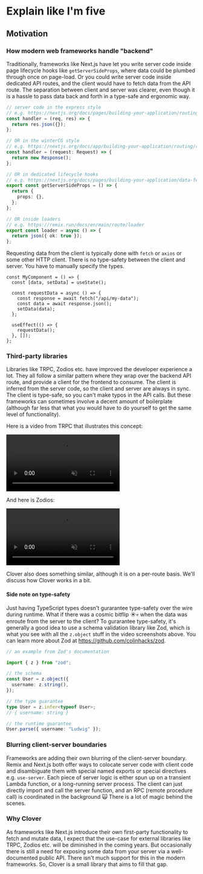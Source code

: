 # Explain like I'm five

## Motivation

### How modern web frameworks handle "backend"

Traditionally, frameworks like Next.js have let you write server code inside page lifecycle hooks like `getServerSideProps`, where data could be plumbed through once on page-load. Or you could write server code inside dedicated API routes, and the client would have to fetch data from the API route. The separation between client and server was clearer, even though it is a hassle to pass data back and forth in a type-safe and ergonomic way.

```ts
// server code in the express style
// e.g. https://nextjs.org/docs/pages/building-your-application/routing/api-routes
const handler = (req, res) => {
  return res.json({});
};

// OR in the winterCG style
// e.g. https://nextjs.org/docs/app/building-your-application/routing/router-handlers
const handler = (request: Request) => {
  return new Response();
};

// OR in dedicated lifecycle hooks
// e.g. https://nextjs.org/docs/pages/building-your-application/data-fetching/get-server-side-props
export const getServerSideProps = () => {
  return {
    props: {},
  };
};

// OR inside loaders
// e.g. https://remix.run/docs/en/main/route/loader
export const loader = async () => {
  return json({ ok: true });
};
```

Requesting data from the client is typically done with `fetch` or `axios` or some other HTTP client. There is no type-safety between the client and server. You have to manually specify the types.

```tsx
const MyComponent = () => {
  const [data, setData] = useState();

  const requestData = async () => {
    const response = await fetch("/api/my-data");
    const data = await response.json();
    setData(data);
  };

  useEffect(() => {
    requestData();
  }, []);
};
```

### Third-party libraries

Libraries like TRPC, Zodios etc. have improved the developer experience a lot. They all follow a similar pattern where they wrap over the backend API route, and provide a client for the frontend to consume. The client is inferred from the server code, so the client and server are always in sync. The client is type-safe, so you can't make typos in the API calls. But these frameworks can sometimes involve a decent amount of boilerplate (although far less that what you would have to do yourself to get the same level of functionality).

Here is a video from TRPC that illustrates this concept:

<video autoplay muted>
  <source
    src="https://assets.trpc.io/www/v10/v10-dark-landscape.mp4"
    type="video/mp4"
  />
</video>

And here is Zodios:

<video autoplay muted>
  <source src="https://www.zodios.org/video/zodios.mp4" type="video/mp4" />
</video>

Clover also does something similar, although it is on a per-route basis. We'll discuss how Clover works in a bit.

#### Side note on type-safety

Just having TypeScript types doesn't gurarantee type-safety over the wire during runtime. What if there was a cosmic bitflip ☀️💀 when the data was enroute from the server to the client? To gurarantee type-safety, it's generally a good idea to use a schema validation library like Zod, which is what you see with all the `z.object` stuff in the video screenshots above. You can learn more about Zod at https://github.com/colinhacks/zod.

```ts
// an example from Zod's documentation

import { z } from "zod";

// the schema
const User = z.object({
  username: z.string(),
});

// the type guarantee
type User = z.infer<typeof User>;
// { username: string }

// the runtime guarantee
User.parse({ username: "Ludwig" });
```

### Blurring client-server boundaries

Frameworks are adding their own blurring of the client-server boundary. Remix and Next.js both offer ways to colocate server code with client code and disambiguate them with special named exports or special directives e.g. `use-server`. Each piece of server logic is either spun up on a transient Lambda function, or a long-running server process. The client can just directly import and call the server function, and an RPC (remote procedure call) is coordinated in the background 🙀 There is a lot of magic behind the scenes.

### Why Clover

As frameworks like Next.js introduce their own first-party functionality to fetch and mutate data, I expect that the use-case for external libraries like TRPC, Zodios etc. will be diminished in the coming years. But occasionally there is still a need for exposing some data from your server via a well-documented public API. There isn't much support for this in the modern frameworks. So, Clover is a small library that aims to fill that gap.
